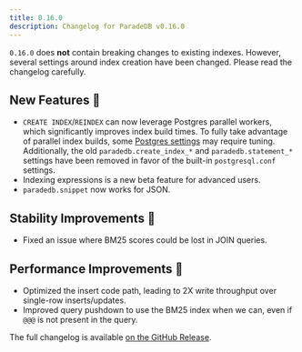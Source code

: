 ```yaml
---
title: 0.16.0
description: Changelog for ParadeDB v0.16.0
---
```


`0.16.0` does **not** contain breaking changes to existing indexes. However, several settings around index creation have been changed.
Please read the changelog carefully.

## New Features 🎉

- `CREATE INDEX`/`REINDEX` can now leverage Postgres parallel workers, which significantly improves index build times. To fully take advantage
  of parallel index builds, some [Postgres settings](/documentation/configuration/index-build) may require tuning. Additionally, the old `paradedb.create_index_*` and `paradedb.statement_*` settings have been removed in favor of the built-in
  `postgresql.conf` settings.
- Indexing expressions is a new beta feature for advanced users.
- `paradedb.snippet` now works for JSON.

## Stability Improvements 💪

- Fixed an issue where BM25 scores could be lost in JOIN queries.

## Performance Improvements 🚀

- Optimized the insert code path, leading to 2X write throughput over single-row inserts/updates.
- Improved query pushdown to use the BM25 index when we can, even if `@@@` is not present in the query.

The full changelog is available [on the GitHub Release](https://github.com/paradedb/paradedb/releases/tag/v0.16.0).
